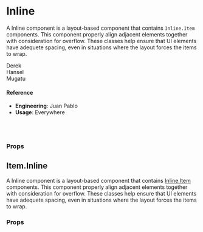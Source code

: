 
<Meta title="🛠 Utilities/UI Convenience/Inline" component={Inline} />

# Inline

A Inline component is a layout-based component that contains `Inline.Item` components. This component properly align adjacent elements together with consideration for overflow. These classes help ensure that UI elements have adequete spacing, even in situations where the layout forces the items to wrap.

<Canvas>
  <Story name="default">
    <Inline
      size={select(
        'size',
        {
          lg: 'lg',
          md: 'md',
          sm: 'sm',
          xs: 'xs',
        },
        'sm'
      )}
    >
      <Inline.Item>
        <div style={{ background: 'lightgreen' }}>Derek</div>
      </Inline.Item>
      <Inline.Item>
        <div style={{ background: 'lightblue' }}>Hansel</div>
      </Inline.Item>
      <Inline.Item>
        <div style={{ background: 'silver' }}>Mugatu</div>
      </Inline.Item>
    </Inline>
  </Story>
</Canvas>

#### Reference

- **Engineering**: Juan Pablo
- **Usage**: Everywhere

<br />
<br />

### Props

<ArgsTable of={Inline} />

## Item.Inline

A Inline component is a layout-based component that contains [Inline.Item](./Item.md) components. This component properly align adjacent elements together with consideration for overflow. These classes help ensure that UI elements have adequete spacing, even in situations where the layout forces the items to wrap.

### Props

<ArgsTable of={Inline.Item} />
